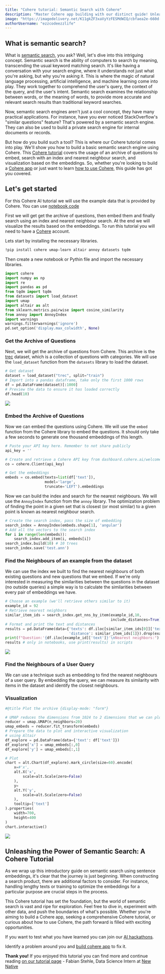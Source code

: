 ```yaml
---
title: "Cohere tutorial: Semantic Search with Cohere"
description: "Master Cohere app building with our distinct guide! Unleash AI potential of your application & create a semantic search marvel. Embrace the Cohere revolution today!"
image: "https://imagedelivery.net/K11gkZF3xaVyYzFESMdWIQ/cbfaea2e-660d-43c4-5e6d-84dcc7d84600/full"
authorUsername: "ezzcodeezzlife"
---
```


## What is semantic search?

What is [semantic search](https://en.wikipedia.org/wiki/Semantic_search), you ask? Well, let's dive into this intriguing concept. Semantic search is the ability of computers to search by meaning, transcending the usual keyword matching search. It's like having a conversation with your search engine, where it understands not just what you're asking, but why you're asking it. This is where the magic of natural language processing, artificial intelligence, and machine learning come into play. They work together to comprehend the user's query, the context of the query, and the user's intent. Semantic search examines the relationship between words, or the meaning of words, to provide more accurate and relevant search results than traditional keyword searches.

Now, semantic search engines aren't just a cool concept, they have many practical applications. For instance, have you ever noticed StackOverflow's "similar questions" feature? That's powered by a semantic search engine. They can also be used to build a private search engine for internal documents or records.

But how do you build such a tool? This is where our Cohere tutorial comes into play. We'll show you how to build a basic semantic search engine using Cohere. This [Cohere tutorial](https://lablab.ai/t/tech/cohere) covers the usage of an archive of questions to embed, search with an index and nearest neighbour search, and visualization based on the embeddings. So, whether you're looking to build a [Cohere app](https://lablab.ai/apps/tech/cohere) or just want to learn [how to use Cohere](https://lablab.ai/tech/cohere), this guide has got you covered.

## Let's get started

For this Cohere AI tutorial we will use the example data that is provided by Cohere. You can use [notebook code](https://colab.research.google.com/github/cohere-ai/notebooks/blob/main/notebooks/Basic_Semantic_Search.ipynb) 

First we will get get the archive of questions, then embed them and finally search using an index and nearest neighbour search. At 
the end we will visualize the results based on the embeddings. To run this tutorial you will need to have a [Cohere](https://cohere.ai/) account. 

Lets start by installing the necessary libraries.

```bash
!pip install cohere umap-learn altair annoy datasets tqdm
```

Then create a new notebook or Pythin file and import the necessary libraries.

```python
import cohere
import numpy as np
import re
import pandas as pd
from tqdm import tqdm
from datasets import load_dataset
import umap
import altair as alt
from sklearn.metrics.pairwise import cosine_similarity
from annoy import AnnoyIndex
import warnings
warnings.filterwarnings('ignore')
pd.set_option('display.max_colwidth', None)
```

### Get the Archive of Questions

Next, we will get the archive of questions from Cohere. This archive is the [trec](https://www.tensorflow.org/datasets/catalog/trec) 
dataset, which is a collection of questions with categories. We will use the `load_dataset` function from the `datasets` library 
to load the dataset.

```python
# Get dataset
dataset = load_dataset("trec", split="train")
# Import into a pandas dataframe, take only the first 1000 rows
df = pd.DataFrame(dataset)[:1000]
# Preview the data to ensure it has loaded correctly
df.head(10)
```

<Img src="https://storage.googleapis.com/lablab-static-eu/images/tutorials/df_cohere.JPG" />

### Embed the Archive of Questions

Now we can embed the questions using Cohere. We will use the `embed` function from the Cohere library to embed the questions.
It should only take a few seconds to generate one thousand embeddings of this length.

```python
# Paste your API key here. Remember to not share publicly
api_key = ''

# Create and retrieve a Cohere API key from dashboard.cohere.ai/welcome/register
co = cohere.Client(api_key)

# Get the embeddings
embeds = co.embed(texts=list(df['text']),
                  model='large',
                  truncate='LEFT').embeddings
```

Now we can build the index and search for the nearest neighbours. We will use the `AnnoyIndex` function from the `annoy` library.
The optimization problem of finding the point in a given set that is closest (or most similar) to a given point is known as nearest neighbour search.

```python
# Create the search index, pass the size of embedding
search_index = AnnoyIndex(embeds.shape[1], 'angular')
# Add all the vectors to the search index
for i in range(len(embeds)):
    search_index.add_item(i, embeds[i])
search_index.build(10) # 10 trees
search_index.save('test.ann')
```

### Find the Neighbours of an example from the dataset

We can use the index we built to find the nearest neighbours of both existing questions and new 
questions that we embed. If we're only interested in measuring the similarities between the questions 
in the dataset (no outside queries) a simple way is to calculate the similarities between every 
pair of embeddings we have.

```python
# Choose an example (we'll retrieve others similar to it)
example_id = 92
# Retrieve nearest neighbors
similar_item_ids = search_index.get_nns_by_item(example_id,10,
                                                include_distances=True)
# Format and print the text and distances
results = pd.DataFrame(data={'texts': df.iloc[similar_item_ids[0]]['text'],
                             'distance': similar_item_ids[1]}).drop(example_id)
print(f"Question:'{df.iloc[example_id]['text']}'\nNearest neighbors:")
results # only in notebooks, use print(results) in scripts
```

<Img src="https://storage.googleapis.com/lablab-static-eu/images/tutorials/cohere_df_2.JPG" />

### Find the Neighbours of a User Query

We can use a technique such as embedding to find the nearest neighbours of a user query. By 
embedding the query, we can measure its similarity with items in the dataset and identify the 
closest neighbours.

### Visualization

```python
#@title Plot the archive {display-mode: "form"}

# UMAP reduces the dimensions from 1024 to 2 dimensions that we can plot
reducer = umap.UMAP(n_neighbors=20) 
umap_embeds = reducer.fit_transform(embeds)
# Prepare the data to plot and interactive visualization
# using Altair
df_explore = pd.DataFrame(data={'text': df['text']})
df_explore['x'] = umap_embeds[:,0]
df_explore['y'] = umap_embeds[:,1]

# Plot
chart = alt.Chart(df_explore).mark_circle(size=60).encode(
    x=#'x',
    alt.X('x',
        scale=alt.Scale(zero=False)
    ),
    y=
    alt.Y('y',
        scale=alt.Scale(zero=False)
    ),
    tooltip=['text']
).properties(
    width=700,
    height=400
)
chart.interactive()
```

<Img src="https://storage.googleapis.com/lablab-static-eu/images/tutorials/cohere_vizusal.JPG" />

## Unleashing the Power of Semantic Search: A Cohere Tutorial

As we wrap up this introductory guide on semantic search using sentence embeddings, it's clear that the journey is just beginning. When constructing a search product, there are additional factors to consider. For instance, handling lengthy texts or training to optimize the embeddings for a particular purpose are crucial steps in the process.

This Cohere tutorial has set the foundation, but the world of semantic search is vast and ripe for exploration. Feel free to dive in, experiment with other data, and push the boundaries of what's possible. Whether you're aiming to build a Cohere app, seeking a comprehensive Cohere tutorial, or curious about how to use Cohere, the path forward is filled with exciting opportunities.

If you want to test what you have learned you can join our [AI hackathons](https://lablab.ai/event).

Identify a problem around you and [build cohere app](https://lablab.ai/apps/tech/cohere) to fix it.

**Thank you!** If you enjoyed this tutorial you can find more and continue reading [on our tutorial page](https://lablab.ai/t) - Fabian Stehle, Data Science Intern at [New Native](https://newnative.ai/)
